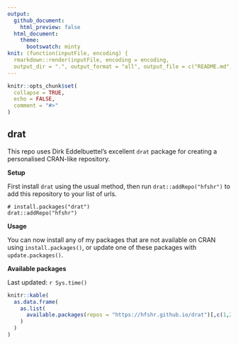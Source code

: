 ```yaml
---
output: 
  github_document: 
    html_preview: false
  html_document: 
    theme:
      bootswatch: minty
knit: (function(inputFile, encoding) {
  rmarkdown::render(inputFile, encoding = encoding,
  output_dir = ".", output_format = "all", output_file = c("README.md", "index.html")) })
---
```


<!-- README.md is generated from README.Rmd. Please edit that file -->

```r
knitr::opts_chunk$set(
  collapse = TRUE,
  echo = FALSE,
  comment = "#>"
)
```

## drat

<!-- badges: start -->
<!-- badges: end -->

This repo uses Dirk Eddelbuettel's excellent `drat` package for creating a personalised CRAN-like repository.

**Setup**

First install `drat` using the usual method, then run `drat::addRepo("hfshr")` to add this repository to your list of urls.

```
# install.packages("drat")
drat::addRepo("hfshr")
```

**Usage**

You can now install any of my packages that are not available on CRAN using `install.packages()`, or update one of these packages with `update.packages()`.


**Available packages**

Last updated: `r Sys.time()`

```r

knitr::kable(
  as.data.frame(
    as.list(
      available.packages(repos = "https://hfshr.github.io/drat")[,c(1,2,5,15)] 
    )
  )
)


```



